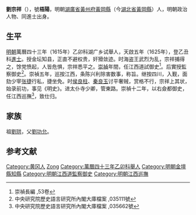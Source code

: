 '''劉宗祥'''（{{bd|？||？|}}），號'''梧陽'''，明朝[[湖廣省|湖廣省]][[黃州府|黃州府]][[黃岡縣|黃岡縣]]（今[[湖北省|湖北省]][[黃岡縣|黃岡縣]]）人，明朝政治人物、同進士出身。

==生平==
[[明朝|明朝]]萬曆四十三年（1615年）乙卯科湖广乡试舉人，天啟五年（1625年），登乙丑科[[進士|進士]]。授金坛知县，正直不避权贵，奸猾敛迹。时海盗王武烈为乱，宗祥捕得之，馀党愤起，人皆危惧，宗祥悉平之。[[崇禎|崇禎]]年間，任江西道試御史<ref>崇禎長編 ,53卷</ref>。后實授監察御史<ref>中央研究院歷史語言研究所內閣大庫檔案 ,035111號</ref>。崇禎五年，巡按江西，条陈兴利除害数事，称旨。继按四川，入觐，面劾少宰[[张捷|张捷]]行私，捷坐免。时[[侯良柱|侯良柱]]、[[秦良玉|秦良玉]]讨平奢贼，赏格不行，宗祥上其状，始录前功，事见《明史》。进太仆寺少卿，管東路。崇禎十二年，以右僉都御史，任江西巡撫<ref>中央研究院歷史語言研究所內閣大庫檔案 ,035662號</ref>，致仕归。

== 家族 ==
祖[[劉珙|劉珙]]，父[[劉功允|劉功允]]。

==参考文献==
{{reflist}}

{{start box}}
{{s-off}}
{{s-before|[[楊錫璜|楊錫璜]]}}
{{s-title|明朝金壇縣知縣|1625年－1631年}}
{{s-after|[[柯友桂|柯友桂]]}}
{{end box}}

{{天啓五年乙丑科殿試金榜}}

{{Authority control}}

{{DEFAULTSORT:Liu劉}}
[[Category:黄冈人|Category:黄冈人]]
[[Category:刘姓|Zong]]
[[Category:萬曆四十三年乙卯科舉人|Category:萬曆四十三年乙卯科舉人]]
[[Category:明朝金壇縣知縣|Category:明朝金壇縣知縣]]
[[Category:明朝江西道監察御史|Category:明朝江西道監察御史]]
[[Category:明朝江西巡撫|Category:明朝江西巡撫]]


{{明朝人物小作品}}